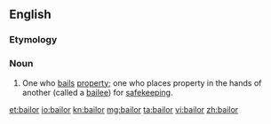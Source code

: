 ==English==

===Etymology===
{{suffix|en|bail|or}}

===Noun===
{{en-noun}}

# {{lb|en|legal}} One who [[bail]]s [[property]]; one who places property in the hands of another (called a [[bailee]]) for [[safekeeping]].

[[et:bailor]]
[[io:bailor]]
[[kn:bailor]]
[[mg:bailor]]
[[ta:bailor]]
[[vi:bailor]]
[[zh:bailor]]